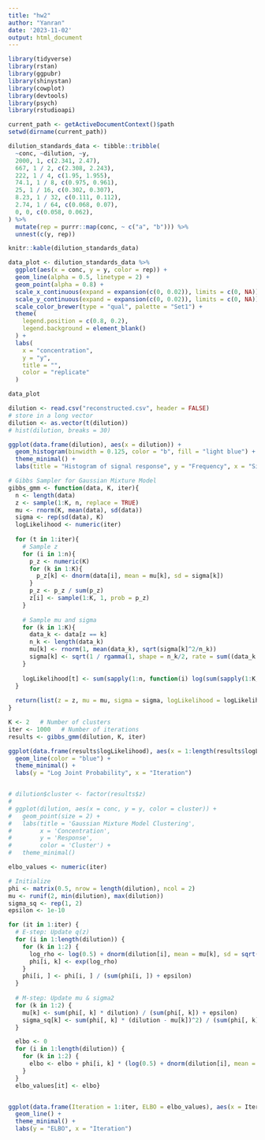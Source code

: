 ```yaml
---
title: "hw2"
author: "Yanran"
date: '2023-11-02'
output: html_document
---
```


```r
library(tidyverse)
library(rstan)
library(ggpubr)
library(shinystan)
library(cowplot)
library(devtools)
library(psych)
library(rstudioapi)

current_path <- getActiveDocumentContext()$path
setwd(dirname(current_path))

```


```r
dilution_standards_data <- tibble::tribble(
  ~conc, ~dilution, ~y,
  2000, 1, c(2.341, 2.47),
  667, 1 / 2, c(2.308, 2.243),
  222, 1 / 4, c(1.95, 1.955),
  74.1, 1 / 8, c(0.975, 0.961),
  25, 1 / 16, c(0.302, 0.307),
  8.23, 1 / 32, c(0.111, 0.112),
  2.74, 1 / 64, c(0.068, 0.07),
  0, 0, c(0.058, 0.062),
) %>%
  mutate(rep = purrr::map(conc, ~ c("a", "b"))) %>%
  unnest(c(y, rep))

knitr::kable(dilution_standards_data)

data_plot <- dilution_standards_data %>%
  ggplot(aes(x = conc, y = y, color = rep)) +
  geom_line(alpha = 0.5, linetype = 2) +
  geom_point(alpha = 0.8) +
  scale_x_continuous(expand = expansion(c(0, 0.02)), limits = c(0, NA)) +
  scale_y_continuous(expand = expansion(c(0, 0.02)), limits = c(0, NA)) +
  scale_color_brewer(type = "qual", palette = "Set1") +
  theme(
    legend.position = c(0.8, 0.2),
    legend.background = element_blank()
  ) +
  labs(
    x = "concentration",
    y = "y",
    title = "",
    color = "replicate"
  )

data_plot


```




```r
dilution <- read.csv("reconstructed.csv", header = FALSE)
# store in a long vector
dilution <- as.vector(t(dilution))
# hist(dilution, breaks = 30)

ggplot(data.frame(dilution), aes(x = dilution)) +
  geom_histogram(binwidth = 0.125, color = "b", fill = "light blue") +
  theme_minimal() +
  labs(title = "Histogram of signal response", y = "Frequency", x = "Signal response")

```


```r
# Gibbs Sampler for Gaussian Mixture Model
gibbs_gmm <- function(data, K, iter){
  n <- length(data)
  z <- sample(1:K, n, replace = TRUE)
  mu <- rnorm(K, mean(data), sd(data))
  sigma <- rep(sd(data), K)
  logLikelihood <- numeric(iter)
  
  for (t in 1:iter){
    # Sample z
    for (i in 1:n){
      p_z <- numeric(K)
      for (k in 1:K){
        p_z[k] <- dnorm(data[i], mean = mu[k], sd = sigma[k])
      }
      p_z <- p_z / sum(p_z)
      z[i] <- sample(1:K, 1, prob = p_z)
    }
    
    # Sample mu and sigma
    for (k in 1:K){
      data_k <- data[z == k]
      n_k <- length(data_k)
      mu[k] <- rnorm(1, mean(data_k), sqrt(sigma[k]^2/n_k))
      sigma[k] <- sqrt(1 / rgamma(1, shape = n_k/2, rate = sum((data_k - mu[k])^2)/2))
    }
    
    logLikelihood[t] <- sum(sapply(1:n, function(i) log(sum(sapply(1:K, function(k) dnorm(data[i], mean = mu[k], sd = sigma[k]))))))
  }
  
  return(list(z = z, mu = mu, sigma = sigma, logLikelihood = logLikelihood))
}

K <- 2   # Number of clusters
iter <- 1000   # Number of iterations
results <- gibbs_gmm(dilution, K, iter)

```


```r
ggplot(data.frame(results$logLikelihood), aes(x = 1:length(results$logLikelihood), y = results$logLikelihood)) +
  geom_line(color = "blue") +
  theme_minimal() +
  labs(y = "Log Joint Probability", x = "Iteration")


# dilution$cluster <- factor(results$z)
# 
# ggplot(dilution, aes(x = conc, y = y, color = cluster)) +
#   geom_point(size = 2) +
#   labs(title = 'Gaussian Mixture Model Clustering',
#        x = 'Concentration',
#        y = 'Response',
#        color = 'Cluster') +
#   theme_minimal()

```




```r
elbo_values <- numeric(iter)

# Initialize
phi <- matrix(0.5, nrow = length(dilution), ncol = 2) 
mu <- runif(2, min(dilution), max(dilution)) 
sigma_sq <- rep(1, 2) 
epsilon <- 1e-10  

for (it in 1:iter) {
  # E-step: Update q(z)
  for (i in 1:length(dilution)) {
    for (k in 1:2) {
      log_rho <- log(0.5) + dnorm(dilution[i], mean = mu[k], sd = sqrt(sigma_sq[k] + epsilon), log = TRUE)
      phi[i, k] <- exp(log_rho)
    }
    phi[i, ] <- phi[i, ] / (sum(phi[i, ]) + epsilon)
  }
  
  # M-step: Update mu & sigma2
  for (k in 1:2) {
    mu[k] <- sum(phi[, k] * dilution) / (sum(phi[, k]) + epsilon)
    sigma_sq[k] <- sum(phi[, k] * (dilution - mu[k])^2) / (sum(phi[, k]) + epsilon)
  }

  elbo <- 0
  for (i in 1:length(dilution)) {
    for (k in 1:2) {
      elbo <- elbo + phi[i, k] * (log(0.5) + dnorm(dilution[i], mean = mu[k], sd = sqrt(sigma_sq[k] + epsilon), log = TRUE) - log(phi[i, k] + epsilon))
    }
  }
  elbo_values[it] <- elbo}


ggplot(data.frame(Iteration = 1:iter, ELBO = elbo_values), aes(x = Iteration, y = ELBO)) +
  geom_line() +
  theme_minimal() +
  labs(y = "ELBO", x = "Iteration")

```





